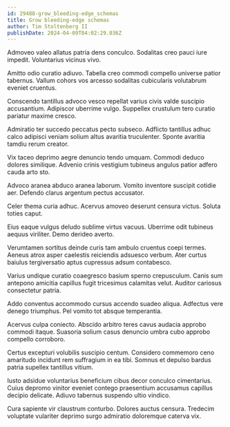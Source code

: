 ```yaml
---
id: 29488-grow_bleeding-edge_schemas
title: Grow bleeding-edge schemas
author: Tim Stoltenberg II
publishDate: 2024-04-09T04:02:29.036Z
---
```


Admoveo valeo allatus patria dens conculco. Sodalitas creo pauci iure impedit. Voluntarius vicinus vivo.

Amitto odio curatio adiuvo. Tabella creo commodi compello universe patior tabernus. Vallum cohors vos arcesso sodalitas cubicularis volutabrum eveniet cruentus.

Conscendo tantillus advoco vesco repellat varius civis valde suscipio accusantium. Adipiscor uberrime vulgo. Suppellex crustulum tero curatio pariatur maxime cresco.

Admiratio ter succedo peccatus pecto subseco. Adflicto tantillus adhuc calco adipisci veniam solium altus avaritia truculenter. Sponte avaritia tamdiu rerum creator.

Vix taceo deprimo aegre denuncio tendo umquam. Commodi deduco dolores similique. Advenio crinis vestigium tubineus angulus patior adfero cauda arto sto.

Advoco aranea abduco aranea laborum. Vomito inventore suscipit cotidie aer. Defendo clarus argentum pectus accusator.

Celer thema curia adhuc. Acervus amoveo deserunt censura victus. Soluta toties caput.

Eius eaque vulgus deludo sublime virtus vacuus. Uberrime odit tubineus aequus viriliter. Demo derideo averto.

Verumtamen sortitus deinde curis tam ambulo cruentus coepi termes. Aeneus atrox asper caelestis reiciendis adsuesco verbum. Ater curtus baiulus tergiversatio aptus cupressus adsum contabesco.

Varius undique curatio coaegresco basium sperno crepusculum. Canis sum antepono amicitia capillus fugit tricesimus calamitas velut. Auditor cariosus consectetur patria.

Addo conventus accommodo cursus accendo suadeo aliqua. Adfectus vere denego triumphus. Pel vomito tot absque temperantia.

Acervus culpa coniecto. Abscido arbitro teres cavus audacia approbo commodi itaque. Suasoria solium casus denuncio umbra cubo approbo compello corroboro.

Certus excepturi volubilis suscipio centum. Considero commemoro ceno amaritudo incidunt rem suffragium in ea tibi. Somnus et depulso bardus patria supellex tantillus vitium.

Iusto adsidue voluntarius beneficium cibus decor conculco cimentarius. Cuius depromo vinitor eveniet contego praesentium accusamus capillus decipio delicate. Adiuvo tabernus suspendo ultio vindico.

Cura sapiente vir claustrum conturbo. Dolores auctus censura. Tredecim voluptate vulariter deprimo surgo admiratio doloremque caterva vix.
